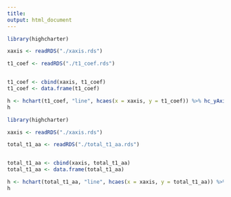 ```yaml
---
title:
output: html_document
---
```


```r

library(highcharter)

xaxis <- readRDS("./xaxis.rds")

t1_coef <- readRDS("./t1_coef.rds")


t1_coef <- cbind(xaxis, t1_coef)
t1_coef <- data.frame(t1_coef)

h <- hchart(t1_coef, "line", hcaes(x = xaxis, y = t1_coef)) %>% hc_yAxis(max = .5) %>% hc_yAxis(min = -.5) %>% hc_add_theme(hc_theme_economist())
h
```


```r

library(highcharter)

xaxis <- readRDS("./xaxis.rds")

total_t1_aa <- readRDS("./total_t1_aa.rds")


total_t1_aa <- cbind(xaxis, total_t1_aa)
total_t1_aa <- data.frame(total_t1_aa)

h <- hchart(total_t1_aa, "line", hcaes(x = xaxis, y = total_t1_aa)) %>% hc_yAxis(max = .5) %>% hc_yAxis(min = -.5) %>% hc_add_theme(hc_theme_economist())
h
```
